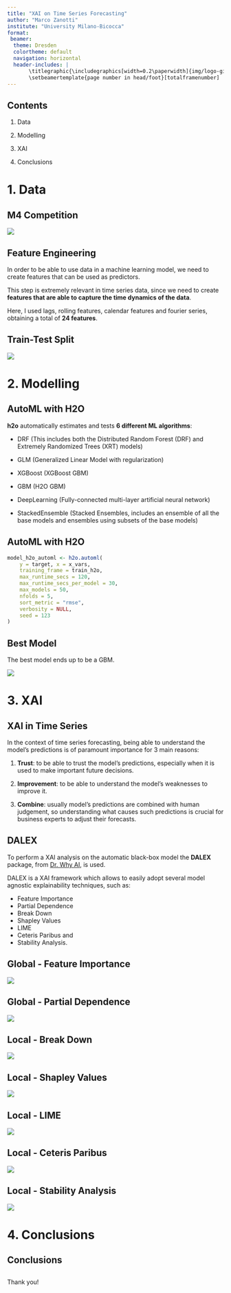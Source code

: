 ```yaml
---
title: "XAI on Time Series Forecasting"
author: "Marco Zanotti"
institute: "University Milano-Bicocca"
format: 
 beamer:
  theme: Dresden
  colortheme: default
  navigation: horizontal
  header-includes: |
       \titlegraphic{\includegraphics[width=0.2\paperwidth]{img/logo-giallo.png}}
       \setbeamertemplate{page number in head/foot}[totalframenumber]
---
```



## Contents

1. Data

2. Modelling

3. XAI

4. Conclusions



# 1. Data

## M4 Competition

![](img/ts.png){align=center}


## Feature Engineering

In order to be able to use data in a machine learning model, we need to 
create features that can be used as predictors.  

This step is extremely relevant in time series data, since we need to create 
**features that are able to capture the time dynamics of the data**. 

Here, I used lags, rolling features, calendar features and fourier series, 
obtaining a total of **24 features**.  


## Train-Test Split

![](img/ts_split.png){align=center}



# 2. Modelling

## AutoML with H2O

**h2o** automatically estimates and tests **6 different ML algorithms**:  

- DRF (This includes both the Distributed Random Forest (DRF) and
Extremely Randomized Trees (XRT) models)  

- GLM (Generalized Linear Model with regularization)  

- XGBoost (XGBoost GBM)  

- GBM (H2O GBM)  

- DeepLearning (Fully-connected multi-layer artificial neural network)  

- StackedEnsemble (Stacked Ensembles, includes an ensemble of all the
base models and ensembles using subsets of the base models)  


## AutoML with H2O

```r
model_h2o_automl <- h2o.automl(
	y = target, x = x_vars,
	training_frame = train_h2o,
	max_runtime_secs = 120,
	max_runtime_secs_per_model = 30,
	max_models = 50,
	nfolds = 5,
	sort_metric = "rmse",
	verbosity = NULL,
	seed = 123
)
```


## Best Model

The best model ends up to be a GBM.  

![](img/ts_pred.png){align=center}



# 3. XAI

## XAI in Time Series

In the context of time series forecasting, being able to understand the model's
predictions is of paramount importance for 3 main reasons:  

1. **Trust**: to be able to trust the model's predictions, especially 
when it is used to make important future decisions.  

2. **Improvement**: to be able to understand the model's weaknesses to improve it.  

3. **Combine**: usually model's predictions are combined with human judgement, 
so understanding what causes such predictions is crucial for business experts to
adjust their forecasts.  


## DALEX

To perform a XAI analysis on the automatic black-box model the **DALEX** package, 
from [Dr. Why AI](https://dalex.drwhy.ai/), is used.  

DALEX is a XAI framework which allows to easily adopt several model agnostic 
explainability techniques, such as:   

- Feature Importance  
- Partial Dependence  
- Break Down  
- Shapley Values  
- LIME  
- Ceteris Paribus and  
- Stability Analysis.


## Global - Feature Importance

![](img/xai_global_featimp.png){align=center}  


## Global - Partial Dependence

![](img/xai_global_partdep.png){align=center}


## Local - Break Down

![](img/xai_local_breakdown_4h.png){align=center}


## Local - Shapley Values

![](img/xai_local_shap_4h.png){align=center}


## Local - LIME

![](img/xai_local_lime_4h.png){align=center}


## Local - Ceteris Paribus

![](img/xai_local_cetpar_4h.png){align=center}


## Local - Stability Analysis

![](img/xai_local_stab_4h.png){align=center}



# 4. Conclusions

## Conclusions




##

\center Thank you! \center

\
